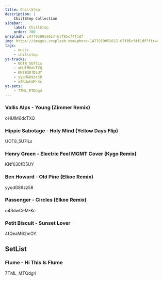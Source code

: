```yaml
---
title: ChillStep
description: |
    ChillStep Collection
sidebar:
    label: ChillStep
    order: 700
unsplash: 1477959858617-67f85cf4f1df
img: https://images.unsplash.com/photo-1477959858617-67f85cf4f1df?fit=crop&w=1400&h=700&q=75
tags:
    - music
    - chillstep
yt-tracks:
    - UOT8_5U7lLs
    - oHUlM6dcTXQ
    - KNf030fD5UY
    - yyqdG89zz58
    - o4RdwCeM-Kc
yt-sets:
    - 7TML_MTQdg4
---
```


### Vallis Alps - Young (Zimmer Remix)

oHUlM6dcTXQ

### Hippie Sabotage - Holy Mind (Yellow Days Flip)

UOT8_5U7lLs

### Henry Green - Electric Feel MGMT Cover (Kygo Remix)

KNf030fD5UY

### Ben Howard - Old Pine (Elkoe Remix)

yyqdG89zz58

### Passenger - Circles (Elkoe Remix)

o4RdwCeM-Kc

### Petit Biscuit - Sunset Lover

4fQeaM62mOY

### 

## SetList

### Flume - Hi This Is Flume

7TML_MTQdg4
